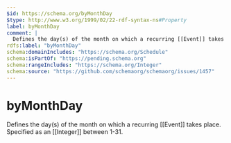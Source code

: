 ```yaml
---
$id: https://schema.org/byMonthDay
$type: http://www.w3.org/1999/02/22-rdf-syntax-ns#Property
label: byMonthDay
comment: |
  Defines the day(s) of the month on which a recurring [[Event]] takes place. Specified as an [[Integer]] between 1-31.
rdfs:label: "byMonthDay"
schema:domainIncludes: "https://schema.org/Schedule"
schema:isPartOf: "https://pending.schema.org"
schema:rangeIncludes: "https://schema.org/Integer"
schema:source: "https://github.com/schemaorg/schemaorg/issues/1457"
---
```


# byMonthDay

Defines the day(s) of the month on which a recurring [[Event]] takes place. Specified as an [[Integer]] between 1-31.

